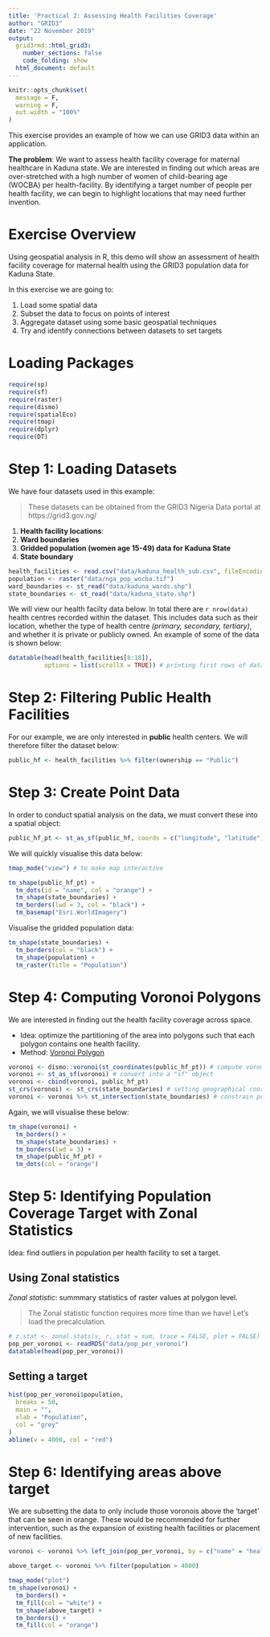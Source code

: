 ```yaml
---
title: 'Practical 2: Assessing Health Facilities Coverage'
author: "GRID3"
date: "22 November 2019"
output:
  grid3rmd::html_grid3:
    number_sections: false
    code_folding: show
  html_document: default
---
```


```r
knitr::opts_chunk$set(
  message = F,
  warning = F,
  out.width = "100%"
)
```

This exercise provides an example of how we can use GRID3 data within an application. 

**The problem**: We want to assess health facility coverage for maternal healthcare in Kaduna state. We are interested in finding out which areas are over-stretched with a high number of women of child-bearing age (WOCBA) per health-facility. By identifying a target number of people per health facility, we can begin to highlight locations that may need further invention. 

# Exercise Overview

Using geospatial analysis in R, this demo will show an assessment of health facility coverage for maternal health using the GRID3 population data for Kaduna State.

In this exercise we are going to:

1. Load some spatial data
2. Subset the data to focus on points of interest
3. Aggregate dataset using some basic geospatial techniques
4. Try and identify connections between datasets to set targets

# Loading Packages

```r
require(sp)
require(sf)
require(raster)
require(dismo)
require(spatialEco)
require(tmap)
require(dplyr)
require(DT)
```

# Step 1: Loading Datasets

We have four datasets used in this example:

> These datasets can be obtained from the GRID3 Nigeria Data portal at https://grid3.gov.ng/

1. **Health facility locations**: 
2. **Ward boundaries**
3. **Gridded population (women age 15-49) data for Kaduna State**
4. **State boundary**

```r
health_facilities <- read.csv("data/kaduna_health_sub.csv", fileEncoding="latin1")
population <- raster("data/nga_pop_wocba.tif")
ward_boundaries <- st_read("data/kaduna_wards.shp")
state_boundaries <- st_read("data/kaduna_state.shp")
```

We will view our health facilty data below. In total there are `r nrow(data)` health centres recorded within the dataset. This includes data such as their location, whether the type of health centre *(primary, secondary, tertiary)*, and whether it is private or publicly owned. An example of some of the data is shown below:

```r
datatable(head(health_facilities[8:18]),
          options = list(scrollX = TRUE)) # printing first rows of dataset
```

# Step 2: Filtering Public Health Facilities
For our example, we are only interested in **public** health centers. We will therefore filter the dataset below:

```r
public_hf <- health_facilities %>% filter(ownership == "Public")
```

# Step 3: Create Point Data
In order to conduct spatial analysis on the data, we must convert these into a spatial object: 

```r
public_hf_pt <- st_as_sf(public_hf, coords = c("longitude", "latitude"))
```

We will quickly visualise this data below:

```r
tmap_mode("view") # to make map interactive

tm_shape(public_hf_pt) +
  tm_dots(id = "name", col = "orange") +
  tm_shape(state_boundaries) +
  tm_borders(lwd = 3, col = "black") +
  tm_basemap("Esri.WorldImagery")
```

Visualise the gridded population data:

```r
tm_shape(state_boundaries) +
  tm_borders(col = "black") +
  tm_shape(population) +
  tm_raster(title = "Population")
```

# Step 4: Computing Voronoi Polygons

We are interested in finding out the health facility coverage across space. 

- Idea: optimize the  partitioning of the area into polygons such that each polygon contains one health facility.
- Method: [Voronoi Polygon](https://en.wikipedia.org/wiki/Voronoi_diagram)

```r
voronoi <- dismo::voronoi(st_coordinates(public_hf_pt)) # compute voronoi from points coordinates
voronoi <- st_as_sf(voronoi) # convert into a "sf" object
voronoi <- cbind(voronoi, public_hf_pt)
st_crs(voronoi) <- st_crs(state_boundaries) # setting geographical coordinate system
voronoi <- voronoi %>% st_intersection(state_boundaries) # constrain polygon to state boundaries
```

Again, we will visualise these below:

```r
tm_shape(voronoi) +
  tm_borders() +
  tm_shape(state_boundaries) +
  tm_borders(lwd = 3) +
  tm_shape(public_hf_pt) +
  tm_dots(col = "orange")
```

# Step 5: Identifying Population Coverage Target with Zonal Statistics

Idea: find outliers in population per health facility to set a target.

## Using Zonal statistics

*Zonal statistic*: summmary statistics of raster values at polygon level.

> The Zonal statistic function requires more time than we have! Let's load the precalculation.

```r
# z.stat <- zonal.stats(v, r, stat = sum, trace = FALSE, plot = FALSE)
pop_per_voronoi <- readRDS("data/pop_per_voronoi")
datatable(head(pop_per_voronoi))
```

## Setting a target

```r
hist(pop_per_voronoi$population,
  breaks = 50,
  main = "",
  xlab = "Population",
  col = "grey"
)
abline(v = 4000, col = "red")
```

# Step 6: Identifying areas above target

We are subsetting the data to only include those voronois above the 'target' that can be seen in orange. These would be recommended for further intervention, such as the expansion of existing health facilities or placement of new facilities.

```r
voronoi <- voronoi %>% left_join(pop_per_voronoi, by = c("name" = "health_facility"))

above_target <- voronoi %>% filter(population > 4000)

tmap_mode("plot")
tm_shape(voronoi) +
  tm_borders() +
  tm_fill(col = "white") +
  tm_shape(above_target) +
  tm_borders() +
  tm_fill(col = "orange")
```

